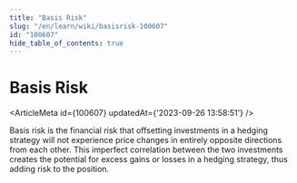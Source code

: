 ```yaml
---
title: "Basis Risk"
slug: "/en/learn/wiki/basisrisk-100607"
id: "100607"
hide_table_of_contents: true
---
```



# Basis Risk

<ArticleMeta id={100607} updatedAt={'2023-09-26 13:58:51'} />
<div className='border-solid border-b border-t-0 my-4 border-[var(--ifm-color-gray-300)]' />

Basis risk is the financial risk that offsetting investments in a hedging strategy will not experience price changes in entirely opposite directions from each other. This imperfect correlation between the two investments creates the potential for excess gains or losses in a hedging strategy, thus adding risk to the position.
